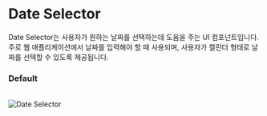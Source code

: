 # Date Selector

Date Selector는 사용자가 원하는 날짜를 선택하는데 도움을 주는 UI 컴포넌트입니다. 주로 웹 애플리케이션에서 날짜를 입력해야 할 때 사용되며, 사용자가 캘린더 형태로 날짜를 선택할 수 있도록 제공됩니다.

### Default

<br />


<Image src="/DatePicker.svg" alt="Date Selector" width={261} height={328} />
